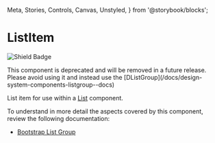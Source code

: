   Meta,
  Stories,
  Controls,
  Canvas,
  Unstyled,
} from '@storybook/blocks';


<Meta of={DListItem} />

# ListItem

![Shield Badge](https://img.shields.io/badge/Abstraction%20Component-4848b7)

<Unstyled>
  <DAlert theme="danger">
    <span>This component is deprecated and will be removed in a future release.
    Please avoid using it and instead use the [DListGroup](/docs/design-system-components-listgroup--docs)</span>
  </DAlert>
</Unstyled>

List item for use within a [List](/docs/design-system-components-list--docs) component.

To understand in more detail the aspects covered by this component, review the following documentation:

+ [Bootstrap List Group](https://getbootstrap.com/docs/5.3/components/list-group/)

<Canvas of={DListItem.Default} />
<Controls of={DListItem.Default} />
<Stories />

